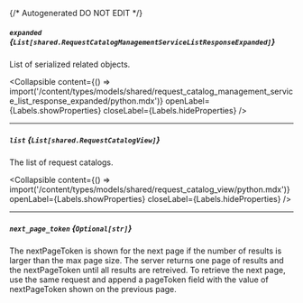 {/* Autogenerated DO NOT EDIT  */}

##### `expanded` *{`List[shared.RequestCatalogManagementServiceListResponseExpanded]`}*
List of serialized related objects.

<Collapsible content={() => import('/content/types/models/shared/request_catalog_management_service_list_response_expanded/python.mdx')} openLabel={Labels.showProperties} closeLabel={Labels.hideProperties} />


---
##### `list` *{`List[shared.RequestCatalogView]`}*
The list of request catalogs.

<Collapsible content={() => import('/content/types/models/shared/request_catalog_view/python.mdx')} openLabel={Labels.showProperties} closeLabel={Labels.hideProperties} />


---
##### `next_page_token` *{`Optional[str]`}*
The nextPageToken is shown for the next page if the number of results is larger than the max page size.
 The server returns one page of results and the nextPageToken until all results are retreived.
 To retrieve the next page, use the same request and append a pageToken field with the value of nextPageToken shown on the previous page.


